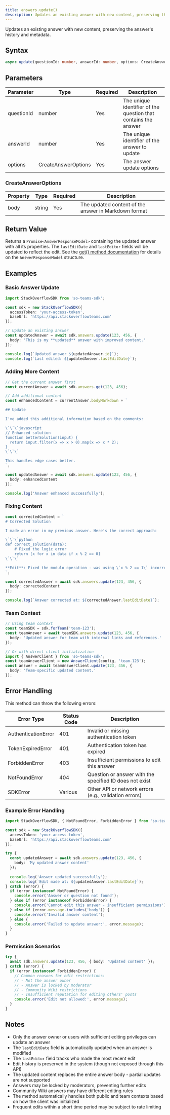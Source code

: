 ```yaml
---
title: answers.update()
description: Updates an existing answer with new content, preserving the answer's history and metadata.
---
```


Updates an existing answer with new content, preserving the answer's history and metadata.

## Syntax

```typescript
async update(questionId: number, answerId: number, options: CreateAnswerOptions): Promise<AnswerResponseModel>
```

## Parameters

| Parameter | Type | Required | Description |
|-----------|------|----------|-------------|
| questionId | number | Yes | The unique identifier of the question that contains the answer |
| answerId | number | Yes | The unique identifier of the answer to update |
| options | CreateAnswerOptions | Yes | The answer update options |

### CreateAnswerOptions

| Property | Type | Required | Description |
|----------|------|----------|-------------|
| body | string | Yes | The updated content of the answer in Markdown format |

## Return Value

Returns a `Promise<AnswerResponseModel>` containing the updated answer with all its properties. The `lastEditDate` and `lastEditor` fields will be updated to reflect the edit. See the [get() method documentation](./get) for details on the `AnswerResponseModel` structure.

## Examples

### Basic Answer Update

```typescript
import StackOverflowSDK from 'so-teams-sdk';

const sdk = new StackOverflowSDK({
  accessToken: 'your-access-token',
  baseUrl: 'https://api.stackoverflowteams.com'
});

// Update an existing answer
const updatedAnswer = await sdk.answers.update(123, 456, {
  body: 'This is my **updated** answer with improved content.'
});

console.log(`Updated answer ${updatedAnswer.id}`);
console.log(`Last edited: ${updatedAnswer.lastEditDate}`);
```

### Adding More Content

```typescript
// Get the current answer first
const currentAnswer = await sdk.answers.get(123, 456);

// Add additional content
const enhancedContent = currentAnswer.bodyMarkdown + `

## Update

I've added this additional information based on the comments:

\`\`\`javascript
// Enhanced solution
function betterSolution(input) {
  return input.filter(x => x > 0).map(x => x * 2);
}
\`\`\`

This handles edge cases better.
`;

const updatedAnswer = await sdk.answers.update(123, 456, {
  body: enhancedContent
});

console.log('Answer enhanced successfully');
```

### Fixing Content

```typescript
const correctedContent = `
# Corrected Solution

I made an error in my previous answer. Here's the correct approach:

\`\`\`python
def correct_solution(data):
    # Fixed the logic error
    return [x for x in data if x % 2 == 0]
\`\`\`

**Edit**: Fixed the modulo operation - was using \`x % 2 == 1\` incorrectly.
`;

const correctedAnswer = await sdk.answers.update(123, 456, {
  body: correctedContent
});

console.log(`Answer corrected at: ${correctedAnswer.lastEditDate}`);
```

### Team Context

```typescript
// Using team context
const teamSDK = sdk.forTeam('team-123');
const teamAnswer = await teamSDK.answers.update(123, 456, {
  body: 'Updated answer for team with internal links and references.'
});

// Or with direct client initialization
import { AnswerClient } from 'so-teams-sdk';
const teamAnswerClient = new AnswerClient(config, 'team-123');
const answer = await teamAnswerClient.update(123, 456, {
  body: 'Team-specific updated content.'
});
```

## Error Handling

This method can throw the following errors:

| Error Type | Status Code | Description |
|------------|-------------|-------------|
| AuthenticationError | 401 | Invalid or missing authentication token |
| TokenExpiredError | 401 | Authentication token has expired |
| ForbiddenError | 403 | Insufficient permissions to edit this answer |
| NotFoundError | 404 | Question or answer with the specified ID does not exist |
| SDKError | Various | Other API or network errors (e.g., validation errors) |

### Example Error Handling

```typescript
import StackOverflowSDK, { NotFoundError, ForbiddenError } from 'so-teams-sdk';

const sdk = new StackOverflowSDK({
  accessToken: 'your-access-token',
  baseUrl: 'https://api.stackoverflowteams.com'
});

try {
  const updatedAnswer = await sdk.answers.update(123, 456, {
    body: 'My updated answer content'
  });
  
  console.log('Answer updated successfully');
  console.log(`Edit made at: ${updatedAnswer.lastEditDate}`);
} catch (error) {
  if (error instanceof NotFoundError) {
    console.error('Answer or question not found');
  } else if (error instanceof ForbiddenError) {
    console.error('Cannot edit this answer - insufficient permissions');
  } else if (error.message.includes('body')) {
    console.error('Invalid answer content');
  } else {
    console.error('Failed to update answer:', error.message);
  }
}
```

### Permission Scenarios

```typescript
try {
  await sdk.answers.update(123, 456, { body: 'Updated content' });
} catch (error) {
  if (error instanceof ForbiddenError) {
    // Common reasons for edit restrictions:
    // - Not the answer owner
    // - Answer is locked by moderator
    // - Community Wiki restrictions
    // - Insufficient reputation for editing others' posts
    console.error('Edit not allowed:', error.message);
  }
}
```

## Notes

- Only the answer owner or users with sufficient editing privileges can update an answer
- The `lastEditDate` field is automatically updated when an answer is modified
- The `lastEditor` field tracks who made the most recent edit
- Edit history is preserved in the system (though not exposed through this API)
- The updated content replaces the entire answer body - partial updates are not supported
- Answers may be locked by moderators, preventing further edits
- Community Wiki answers may have different editing rules
- The method automatically handles both public and team contexts based on how the client was initialized
- Frequent edits within a short time period may be subject to rate limiting